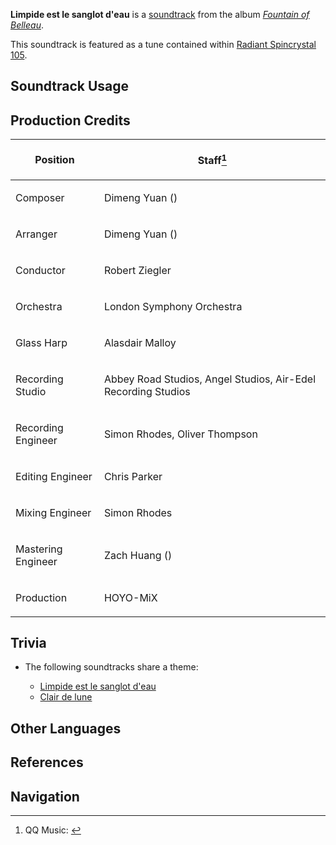 {{Soundtrack Infobox
|image          = Fountain of Belleau.png
|album          = Fountain of Belleau
|disc           = 1
|number         = 19
|featured       = 
|featured2      = 
|featured3      = 
|featured_disc  = 
|featured_disc2 = 
|featured_disc3 = 
|youtube_id     = tXN28FrVm2Y
|spotify_id     = 5S6Vjrm5RORoAajPcprvbA
|previous       = Pilot's Rest
|next           = Clair de lune
}}
'''Limpide est le sanglot d'eau''' is a [[soundtrack]] from the album ''[[Fountain of Belleau]]''.

This soundtrack is featured as a tune contained within [[Radiant Spincrystal 105]].

==Soundtrack Usage==
{{Soundtrack Usage
|quest    = 
|location = Fountain of Lucine//day;;Marcotte Station//day;;Opera Epiclese//day
|domain   = 
|teapot   = 105
}}

==Production Credits==
{| class="wikitable"
! Position
! Staff<ref>QQ Music: [https://y.qq.com/n/ryqq/songDetail/0018pn8m33ycMs {{zh|露景澈映 Limpide est le sanglot d'eau}}]</ref>
|-
! Composer
| Dimeng Yuan ({{zh|苑迪萌}})
|-
! Arranger
| Dimeng Yuan ({{zh|苑迪萌}})
|-
! Conductor
| Robert Ziegler
|-
! Orchestra
| London Symphony Orchestra
|-
! Glass Harp
| Alasdair Malloy
|-
! Recording Studio
| Abbey Road Studios, Angel Studios, Air-Edel Recording Studios
|-
! Recording Engineer
| Simon Rhodes, Oliver Thompson
|-
! Editing Engineer
| Chris Parker
|-
! Mixing Engineer
| Simon Rhodes
|-
! Mastering Engineer
| Zach Huang ({{zh|黄巍}})
|-
! Production
| HOYO-MiX
|}
<!--
==Videos==
<gallery>
</gallery>
-->

==Trivia==
* <section begin="FountainOfLucineTheme1" />The following soundtracks share a theme:
** [[Limpide est le sanglot d'eau]]
** [[Clair de lune]] <section end="FountainOfLucineTheme1" />

==Other Languages==
{{Other Languages
|en      = Limpide est le sanglot d'eau
|en_lang = fr
|en_tl   = Clear is the Sob of Water
|zhs     = 露景澈映
|zhs_rm  = 
|zhs_tl  = 
|ja      = ルキナに映りて
|ja_rm   = Rukina ni Utsurite
|ja_tl   = 
|fr      = Limpide est le sanglot d'eau
|fr_tl   = Clear is the Sob of Water
}}

==References==
{{Reflist}}

==Navigation==
{{Soundtrack Navbox|Fountain of Belleau}}